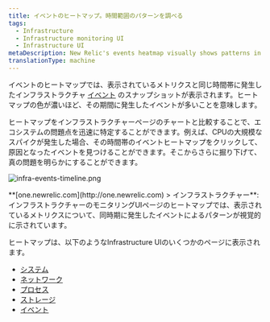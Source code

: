 ```yaml
---
title: イベントのヒートマップ。時間範囲のパターンを調べる
tags:
  - Infrastructure
  - Infrastructure monitoring UI
  - Infrastructure UI
metaDescription: New Relic's events heatmap visually shows patterns in infrastructure events occurring within time ranges.
translationType: machine
---
```



イベントのヒートマップでは、表示されているメトリクスと同じ時間帯に発生したインフラストラクチャ [イベント](/docs/infrastructure/new-relic-infrastructure/infrastructure-ui-pages/infrastructure-events-page) のスナップショットが表示されます。ヒートマップの色が濃いほど、その期間に発生したイベントが多いことを意味します。

ヒートマップをインフラストラクチャーページのチャートと比較することで、エコシステムの問題点を迅速に特定することができます。例えば、CPUの大規模なスパイクが発生した場合、その時間帯のイベントヒートマップをクリックして、原因となったイベントを見つけることができます。そこからさらに掘り下げて、真の問題を明らかにすることができます。

<img
  title="infra-events-timeline.png"
  alt="infra-events-timeline.png"
  src={infraEventsTimeline}
/>

<figcaption>
  **[one.newrelic.com](http://one.newrelic.com) > インフラストラクチャー**: インフラストラクチャーのモニタリングUIページのヒートマップでは、表示されているメトリクスについて、同時期に発生したイベントによるパターンが視覚的に示されています。
</figcaption>

ヒートマップは、以下のようなInfrastructure UIのいくつかのページに表示されます。

* [システム](/docs/infrastructure/infrastructure-ui-pages/infrastructure-ui/infrastructure-hosts-page#system-tab)
* [ネットワーク](/docs/infrastructure/new-relic-infrastructure/infrastructure-ui-pages/infrastructure-network-page-measure-compare-capacity)
* [プロセス](/docs/infrastructure/new-relic-infrastructure/infrastructure-ui-pages/infrastructure-processes-page-inspect-process-performance)
* [ストレージ](/docs/infrastructure/new-relic-infrastructure/infrastructure-ui-pages/infrastructure-storage-page-evaluate-disk-usage-efficiency)
* [イベント](/docs/infrastructure/new-relic-infrastructure/infrastructure-ui-pages/infrastructure-events-page)